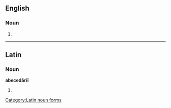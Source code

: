 ==English==

===Noun===
{{head|en|noun form}}

# {{plural of|abecedarius|lang=en}}

----

==Latin==

===Noun===
'''abecedāriī''' {{g|n}}

# {{inflection of|abecedārium||gen|s|lang=la}}

[[Category:Latin noun forms]]